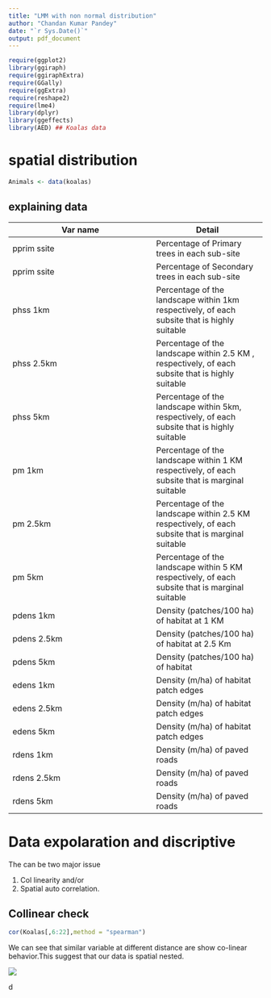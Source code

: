 ```yaml
---
title: "LMM with non normal distribution"
author: "Chandan Kumar Pandey"
date: "`r Sys.Date()`"
output: pdf_document
---
```



```r
require(ggplot2)
library(ggiraph)
require(ggiraphExtra)
require(GGally)
require(ggExtra)
require(reshape2)
require(lme4)
library(dplyr)
library(ggeffects)
library(AED) ## Koalas data
```

# spatial distribution

```r
Animals <- data(koalas)
```

## explaining data

Var name | Detail
---------|-------
pprim ssite |  Percentage of Primary trees in each sub-site 
pprim ssite |  Percentage of Secondary trees in each sub-site
phss 1km | Percentage of the landscape within  1km  respectively, of each subsite that is highly suitable 
phss 2.5km | Percentage of the landscape within 2.5 KM , respectively, of each subsite that is highly suitable 
phss 5km | Percentage of the landscape within  5km, respectively, of each subsite that is highly suitable 
pm 1km | Percentage of the landscape within  1 KM  respectively, of each subsite that is marginal suitable 
pm 2.5km | Percentage of the landscape within  2.5 KM  respectively, of each subsite that is marginal suitable 
pm 5km | Percentage of the landscape within  5 KM  respectively, of each subsite that is marginal suitable 
pdens 1km | Density (patches/100 ha) of habitat at 1 KM
pdens 2.5km |Density (patches/100 ha) of habitat at 2.5 Km
pdens 5km | Density (patches/100 ha) of habitat
edens 1km | Density (m/ha) of habitat patch edges
edens 2.5km | Density (m/ha) of habitat patch edges
edens 5km | Density (m/ha) of habitat patch edges
rdens 1km | Density (m/ha) of paved roads 
rdens 2.5km | Density (m/ha) of paved roads 
rdens 5km | Density (m/ha) of paved roads 

# Data expolaration and discriptive

The can be two major issue

1. Col linearity and/or
2. Spatial auto correlation. 

## Collinear check 


```r
cor(Koalas[,6:22],method = "spearman")
```

We can see that similar variable at different distance are show co-linear behavior.This suggest that our data is spatial nested. 

![]("D:\Online course work\Basic-R-course\Advance_R\Advance-R\imp_image\nested_spatial.gif")

d

 








 







